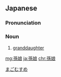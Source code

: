==Japanese==
{{ja-kanjitab|まご|むすめ|yomi=kun}}

===Pronunciation===
{{ja-pron|まごむすめ}}

===Noun===
{{ja-noun|まごむすめ}}

# [[granddaughter]] {{gloss|daughter of someone’s child}}

[[Category:ja:Family|まごむすめ]]

[[mg:孫娘]]
[[ja:孫娘]]
[[chr:孫娘]]